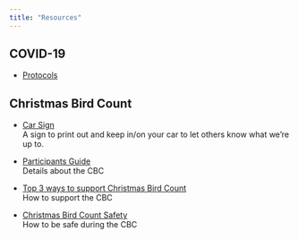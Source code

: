 ```yaml
---
title: "Resources"
---
```


## COVID-19
- [Protocols](resources/WN COVID Protocols.pdf)

## Christmas Bird Count

- [Car Sign](resources/CBCVehicleSign_EN.pdf)  
  A sign to print out and keep in/on your car to let others know what we're up to.
  
- [Participants Guide](resources/Participants_Guide_to_CBC_Cheat_Sheet.01.pdf)  
  Details about the CBC

- [Top 3 ways to support Christmas Bird Count](resources/Top3WaysToSupportCBC_EN.pdf)  
  How to support the CBC

- [Christmas Bird Count Safety](resources/Xmas Count Safety.pdf)  
  How to be safe during the CBC
